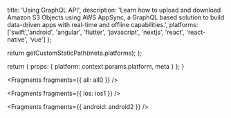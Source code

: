                   
  title: 'Using GraphQL API',
  description: 'Learn how to upload and download Amazon S3 Objects using AWS AppSync, a GraphQL based solution to build data-driven apps with real-time and offline capabilities.',
  platforms: ['swift','android', 'angular', 'flutter', 'javascript', 'nextjs', 'react', 'react-native', 'vue']
};

  return getCustomStaticPath(meta.platforms);
};

  return {
    props: {
      platform: context.params.platform,
      meta
    }
  };
}
          



<Fragments fragments={{ all: all0 }} />


<Fragments fragments={{ ios: ios1 }} />


<Fragments fragments={{ android: android2 }} />
